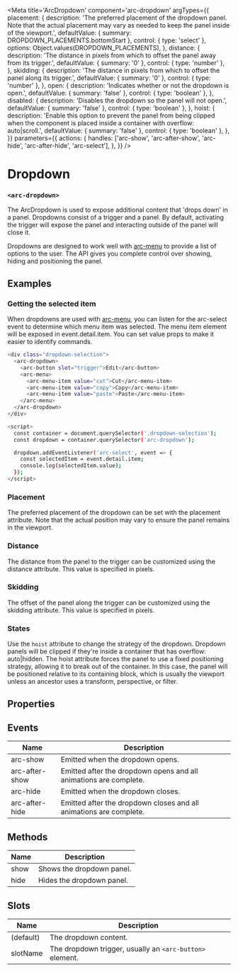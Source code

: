 
<Meta
title='ArcDropdown'
component='arc-dropdown'
argTypes={{
    placement: {
      description: 'The preferred placement of the dropdown panel. Note that the actual placement may vary as needed to keep the panel inside of the viewport.',
      defaultValue: { summary: DROPDOWN_PLACEMENTS.bottomStart },
      control: { type: 'select' },
      options: Object.values(DROPDOWN_PLACEMENTS),
    },
    distance: {
      description: 'The distance in pixels from which to offset the panel away from its trigger.',
      defaultValue: { summary: '0' },
      control: { type: 'number' },
    },
    skidding: {
        description: 'The distance in pixels from which to offset the panel along its trigger.',
        defaultValue: { summary: '0' },
        control: { type: 'number' },
    },
    open: {
        description: 'Indicates whether or not the dropdown is open.',
        defaultValue: { summary: 'false' },
        control: { type: 'boolean' },
    },
    disabled: {
        description: 'Disables the dropdown so the panel will not open.',
        defaultValue: { summary: 'false' },
        control: { type: 'boolean' },
    },
    hoist: {
        description: 'Enable this option to prevent the panel from being clipped when the component is placed inside a container with overflow: auto|scroll.',
        defaultValue: { summary: 'false' },
        control: { type: 'boolean' },
    },
}}
parameters={{
    actions: {
      handles: ['arc-show', 'arc-after-show', 'arc-hide', 'arc-after-hide', 'arc-select'],
    },
}} />

# Dropdown
### `<arc-dropdown>`

The ArcDropdown is used to expose additional content that 'drops down' in a panel.
Dropdowns consist of a trigger and a panel. By default, activating the trigger will expose the panel and interacting outside of the panel will close it.

Dropdowns are designed to work well with [arc-menu](?path=/story/arcmenu--default) to provide a list of options to the user.
The API gives you complete control over showing, hiding and positioning the panel.

<Canvas>
  <Story name="Default" story={stories.Default} />
</Canvas>

## Examples
### Getting the selected item
When dropdowns are used with [arc-menu](?path=/story/arcmenu--default), you can listen for the arc-select event to determine which menu item was selected.
The menu item element will be exposed in event.detail.item. You can set value props to make it easier to identify commands.

```bash
<div class="dropdown-selection">
  <arc-dropdown>
    <arc-button slot="trigger">Edit</arc-button>
    <arc-menu>
      <arc-menu-item value="cut">Cut</arc-menu-item>
      <arc-menu-item value="copy">Copy</arc-menu-item>
      <arc-menu-item value="paste">Paste</arc-menu-item>
    </arc-menu>
  </arc-dropdown>
</div>

<script>
  const container = document.querySelector('.dropdown-selection');
  const dropdown = container.querySelector('arc-dropdown');

  dropdown.addEventListener('arc-select', event => {
    const selectedItem = event.detail.item;
    console.log(selectedItem.value);
  });
</script>
```

### Placement
The preferred placement of the dropdown can be set with the placement attribute.
Note that the actual position may vary to ensure the panel remains in the viewport.
<Canvas>
  <Story name="Position" story={stories.Position} />
</Canvas>

### Distance
The distance from the panel to the trigger can be customized using the distance attribute.
This value is specified in pixels.
<Canvas>
  <Story name="Distance" story={stories.Distance} />
</Canvas>

### Skidding
The offset of the panel along the trigger can be customized using the skidding attribute.
This value is specified in pixels.
<Canvas>
  <Story name="Skidding" story={stories.Skidding} />
</Canvas>

### States
Use the `hoist` attribute to change the strategy of the dropdown.
Dropdown panels will be clipped if they're inside a container that has overflow: auto|hidden.
The hoist attribute forces the panel to use a fixed positioning strategy, allowing it to break out of the container.
In this case, the panel will be positioned relative to its containing block,
which is usually the viewport unless an ancestor uses a transform, perspective, or filter.

## Properties
<ArgsTable story='Default' />

## Events

| Name           | Description                                                       |
|----------------|-------------------------------------------------------------------|
| arc-show       | Emitted when the dropdown opens.                                  |
| arc-after-show | Emitted after the dropdown opens and all animations are complete. |
| arc-hide       | Emitted when the dropdown closes.                                 |
| arc-after-hide | Emitted after the dropdown closes and all animations are complete.|

## Methods

| Name         | Description                                               |
|--------------|-----------------------------------------------------------|
| show         | Shows the dropdown panel.                                 |
| hide         | Hides the dropdown panel.                                 |

## Slots

| Name         | Description                                               |
|--------------|-----------------------------------------------------------|
| (default)    | The dropdown content.                                     |
| slotName     | The dropdown trigger, usually an `<arc-button>` element.  |

